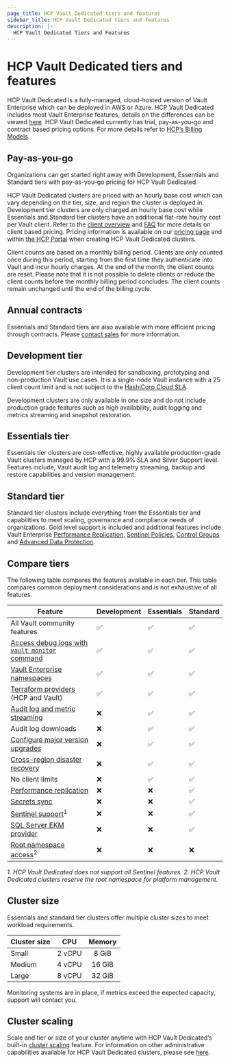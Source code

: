 ```yaml
---
page_title: HCP Vault Dedicated tiers and features
sidebar_title: HCP Vault Dedicated tiers and features
description: |-
  HCP Vault Dedicated Tiers and Features
---
```

# HCP Vault Dedicated tiers and features

HCP Vault Dedicated is a fully-managed, cloud-hosted version of Vault Enterprise which can be deployed in AWS or Azure.
HCP Vault Dedicated includes most Vault Enterprise features, details on the differences can be viewed [here](/hcp/docs/vault#feature-parity).
HCP Vault Dedicated currently has trial, pay-as-you-go and contract based pricing options. For more details refer to
[HCP’s Billing Models](/hcp/docs/hcp/admin/billing#billing-models).

## Pay-as-you-go

Organizations can get started right away with Development, Essentials and Standard tiers with pay-as-you-go pricing for HCP Vault Dedicated.

HCP Vault Dedicated clusters are priced with an hourly base cost which can vary depending on the tier, size, and region the cluster is
deployed in. Development tier clusters are only charged an hourly base cost while Essentials and Standard tier clusters have an
additional flat-rate hourly cost per Vault client. Refer to the [client overview](/hcp/docs/vault/client) and [FAQ](/hcp/docs/vault/client/faq)
for more details on client based pricing. Pricing information is available on our [pricing page](https://www.hashicorp.com/products/vault/pricing)
and within [the HCP Portal](https://portal.cloud.hashicorp.com/) when creating HCP Vault Dedicated clusters.

Client counts are based on a monthly billing period. Clients are only counted once during this period, starting from the first time they authenticate
into Vault and incur hourly charges. At the end of the month, the client counts are reset. Please note that it is not possible to delete clients or
reduce the client counts before the monthly billing period concludes. The client counts remain unchanged until the end of the billing cycle.

## Annual contracts

Essentials and Standard tiers are also available with more efficient pricing through contracts. Please [contact sales](https://www.hashicorp.com/contact-sales)
for more information.

## Development tier

Development tier clusters are intended for sandboxing, prototyping and non-production Vault use cases. It is a single-node Vault instance with a 25
client count limit and is not subject to the [HashiCorp Cloud SLA](https://portal.cloud.hashicorp.com/sla).

Development clusters are only available in one size and do not include production grade features such as high availability, audit logging and metrics
streaming and snapshot restoration.

## Essentials tier

Essentials tier clusters are cost-effective, highly available production-grade Vault clusters managed by HCP with a 99.9% SLA and Silver Support level.
Features include, Vault audit log and telemetry streaming, backup and restore capabilities and version management.

## Standard tier

Standard tier clusters include everything from the Essentials tier and capabilities to meet scaling, governance and compliance needs of organizations.
Gold level support is included and additional features include Vault Enterprise [Performance Replication](/vault/docs/enterprise/replication#overview),
[Sentinel Policies](/vault/tutorials/policies/sentinel), [Control Groups](/vault/tutorials/enterprise/control-groups) and
[Advanced Data Protection](https://www.hashicorp.com/products/vault/advanced-data-protection).

## Compare tiers

The following table compares the features available in each tier. This table
compares common deployment considerations and is not exhaustive of all features.

| Feature                                                                       | Development | Essentials  | Standard     |
| ----------------------------------------------------------------------------- | ----------- | --------- | -------- |
| All Vault community features                                                  |   &#9989;   |  &#9989;  | &#9989;  |
| [Access debug logs with `vault monitor` command](/vault/docs/commands/monitor)|   &#9989;   |  &#9989;  | &#9989;  |
| [Vault Enterprise namespaces](/hcp/docs/vault/get-started/manage-namespaces)  |   &#9989;   |  &#9989;  | &#9989;  |
| [Terraform providers](/vault/tutorials/manage-hcp-vault-dedicated/terraform-hcp-provider-vault) (HCP and Vault) |   &#9989;   |  &#9989;  | &#9989;  |
| [Audit log and metric streaming](/hcp/docs/vault/logs-metrics)                |   &#10060;  |  &#9989;  | &#9989;  |
| Audit log downloads                                                           |  &#10060;   |  &#9989;  | &#9989;  |
| [Configure major version upgrades](/hcp/docs/vault/versions)                  |   &#10060;  |  &#9989;  | &#9989;  |
| [Cross-region disaster recovery](/hcp/docs/vault/what-is-hcp-vault/high-avail-disaster-recover#cross-region-disaster-recovery)      |   &#10060;  |  &#9989; | &#9989;  |
| No client limits                                                              |   &#10060;  |  &#9989;  | &#9989;  |
| [Performance replication](/hcp/docs/vault/perf-replication)                   |   &#10060;  |  &#10060; | &#9989;  |
| [Secrets sync](/vault/docs/sync)                                              |   &#10060;  |  &#10060; | &#9989;  |
| [Sentinel support](/sentinel/docs/intro)<sup>1</sup>                          |   &#10060;  |  &#10060; | &#9989;  |
| [SQL Server EKM provider](/vault/docs/platform/mssql/installation)            |   &#10060;  |  &#10060; | &#9989;  |
| [Root namespace access](/hcp/docs/vault/get-started/manage-namespaces)<sup>2</sup> |   &#10060;  |  &#10060; | &#10060; |

_1. HCP Vault Dedicated does not support all Sentinel features._
_2. HCP Vault Dedicated clusters reserve the root namespace for platform management._

## Cluster size

Essentials and standard tier clusters offer multiple cluster sizes to meet workload requirements.

| Cluster size         | CPU     | Memory  |
| -------------------- | :-----: | :-----: |
| Small                |  2 vCPU |  8 GiB  |
| Medium               |  4 vCPU |  16 GiB |
| Large                |  8 vCPU |  32 GiB |

Monitoring systems are in place, if metrics exceed the expected capacity, support will contact you.

## Cluster scaling

Scale and tier or size of your cluster anytime with HCP Vault Dedicated’s built-in [cluster scaling](/vault/tutorials/cloud/vault-ops#scale-an-hcp-vault-cluster-up-or-down)
feature. For information on other administrative capabilities available for HCP Vault Dedicated clusters, please see [here](/hcp/docs/vault/administrations).
